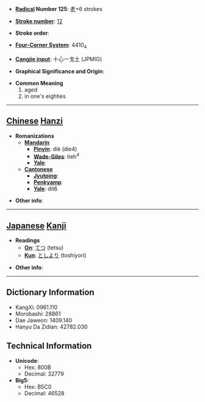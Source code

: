 * '''[[Wiktionary:Chinese radical index| Radical]] Number 125''': [[Wiktionary:Chinese radical index 老|老]]+6 strokes

* '''[[Wiktionary:Chinese total strokes index|Stroke number]]''': [[Wiktionary:Chinese total strokes index 12|12]]

* '''Stroke order''': 

* '''[[Wiktionary:Chinese four corner index|Four-Corner System]]''': 4410<sub>4</sub>

* '''[[Wiktionary:Chinese Cangjie index|Cangjie input]]''': 十心一戈土 (JPMIG)

* '''Graphical Significance and Origin''': 

* '''Common Meaning'''
*#aged
*# in one's eighties


----

== [[Chinese]] [[Hanzi]] ==

* '''Romanizations'''
** '''[[Mandarin]]'''
*** '''[[Pinyin]]''': diè (die4)
*** '''[[Wade-Giles]]''': tieh<sup>4</sup>
*** '''[[Yale]]''': 
** '''[[Cantonese]]'''
*** '''[[Jyutping]]''':
*** '''[[Penkyamp]]''': 
*** '''[[Yale]]''': dit6

* '''Other info''': 

----

== [[Japanese]] [[Kanji]] ==

* '''Readings'''
** '''[[On]]''': [[てつ]] (tetsu)
** '''[[Kun]]''': [[としより]] (toshiyori)

* '''Other info''':  

----

== Dictionary Information ==

* KangXi: 0961.110
* Morobashi: 28861
* Dae Jaweon: 1409.140
* Hanyu Da Zidian: 42782.030

== Technical Information ==

* '''Unicode''':
** Hex: 800B
** Decimal: 32779
* '''Big5''':
** Hex: B5C0
** Decimal: 46528